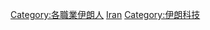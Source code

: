 {{Commonscat|Scientists from Iran}}

[[Category:各職業伊朗人|Category:各職業伊朗人]]
[[Category:各國科學家|Iran]]
[[Category:伊朗科技|Category:伊朗科技]]